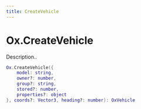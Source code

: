 ```yaml
---
title: CreateVehicle
---
```


# Ox.CreateVehicle

Description..

```lua
Ox.CreateVehicle({
    model: string,
    owner?: number,
    group?: string,
    stored?: number,
    properties?: object
}, coords?: Vector3, heading?: number): OxVehicle
```
